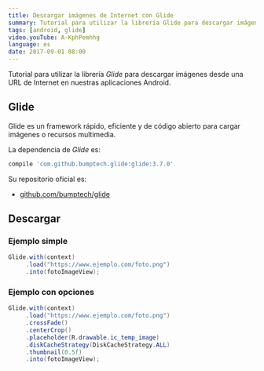```yaml
---
title: Descargar imágenes de Internet con Glide
summary: Tutorial para utilizar la librería Glide para descargar imágenes desde una URL de Internet en nuestras aplicaciones Android.
tags: [android, glide]
video.youTube: A-KphPemhhg
language: es
date: 2017-09-01 08:00
---
```


Tutorial para utilizar la librería *Glide* para descargar imágenes desde una URL de Internet en nuestras aplicaciones Android.

## Glide

Glide es un framework rápido, eficiente y de código abierto para cargar imágenes o recursos multimedia.

La dependencia de _Glide_ es:

```groovy
compile 'com.github.bumptech.glide:glide:3.7.0'
```

Su repositorio oficial es:

* [github.com/bumptech/glide](https://github.com/bumptech/glide)

## Descargar

### Ejemplo simple

```java
Glide.with(context)
     .load("https://www.ejemplo.com/foto.png")
     .into(fotoImageView);
```

### Ejemplo con opciones

```java
Glide.with(context)
     .load("https://www.ejemplo.com/foto.png")
     .crossFade()
     .centerCrop()
     .placeholder(R.drawable.ic_temp_image)
     .diskCacheStrategy(DiskCacheStrategy.ALL)
     .thumbnail(0.5f)
     .into(fotoImageView);
```
